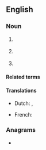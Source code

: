==English==
{{slim-wikipedia}}

===Noun===
{{en-noun}}

# {{lb|en|business|legal}} {{initialism of|en|[[limited]] [[liability]] [[partnership]]}}
# {{lb|en|computing}} {{initialism of|en|laser light plane}}
# {{lb|en|motorsport}} {{abbreviation of|en|long lap penalty}}

====Related terms====
{{rel3|en|title=limited liability partnership|
|LP
|LLLP
|LLC
}}

====Translations====
{{trans-top|limited liability partnership}}
* Dutch: {{t|nl|limited liability partnership|n}}, {{t|nl|LLP|n}}
{{trans-mid}}
* French: {{t|fr|S.R.L.}}
{{trans-bottom}}

{{trans-top|laser light plane}}
{{trans-mid}}
{{trans-bottom}}

{{trans-top|long-lap penalty}}
{{trans-mid}}
{{trans-bottom}}

===Anagrams===
* {{anagrams|en|a=llp|LPL|PLL}}